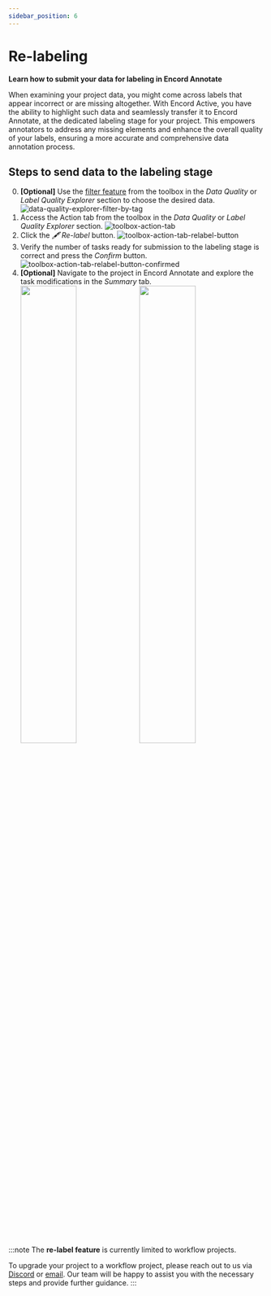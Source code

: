 ```yaml
---
sidebar_position: 6
---
```


# Re-labeling

**Learn how to submit your data for labeling in Encord Annotate**

When examining your project data, you might come across labels that appear incorrect or are missing altogether.
With Encord Active, you have the ability to highlight such data and seamlessly transfer it to Encord Annotate, at the dedicated labeling stage for your project.
This empowers annotators to address any missing elements and enhance the overall quality of your labels, ensuring a more accurate and comprehensive data annotation process.

## Steps to send data to the labeling stage

0. **[Optional]** Use the [filter feature](../user-guide/filtering) from the toolbox in the _Data Quality_ or _Label Quality_ _Explorer_ section to choose the desired data.
   ![data-quality-explorer-filter-by-tag](../images/user-guide/data-quality-explorer-filter-by-tag.png)
1. Access the Action tab from the toolbox in the _Data Quality_ or _Label Quality_ _Explorer_ section.
   ![toolbox-action-tab](../images/user-guide/toolbox-action-tab.png)
2. Click the _🖋 Re-label_ button.
   ![toolbox-action-tab-relabel-button](../images/user-guide/toolbox-action-tab-relabel-button.png)
3. Verify the number of tasks ready for submission to the labeling stage is correct and press the _Confirm_ button.  
   ![toolbox-action-tab-relabel-button-confirmed](../images/user-guide/toolbox-action-tab-relabel-button-confirmed.png)
4. **[Optional]** Navigate to the project in Encord Annotate and explore the task modifications in the _Summary_ tab.
   <div style={{display: "flex", justifyContent: "space-between"}}>
     <img src="https://raw.githubusercontent.com/encord-team/encord-active/docs/add-screenshots-in-relabel-feature/docs/docs/images/user-guide/workflow-project-summary.png" width="48%" style={{marginRight: "4%"}} />
     <img src="https://raw.githubusercontent.com/encord-team/encord-active/docs/add-screenshots-in-relabel-feature/docs/docs/images/user-guide/workflow-project-summary-after-relabeling.png" width="48%" />
   </div>

:::note
The **re-label feature** is currently limited to workflow projects.

To upgrade your project to a workflow project, please reach out to us via [Discord][join-discord] or [email][ea-email].
Our team will be happy to assist you with the necessary steps and provide further guidance.
:::

[join-discord]: https://discord.gg/TU6yT7Uvx3
[ea-email]: mailto:active@encord.com
